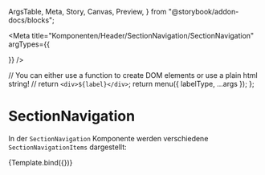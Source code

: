   ArgsTable,
  Meta,
  Story,
  Canvas,
  Preview,
} from "@storybook/addon-docs/blocks";



<Meta
  title="Komponenten/Header/SectionNavigation/SectionNavigation"
  argTypes={{
    
  }}
/>

  // You can either use a function to create DOM elements or use a plain html string!
  // return `<div>${label}</div>`;
  return menu({ labelType, ...args });
};

# SectionNavigation

In der `SectionNavigation` Komponente werden verschiedene `SectionNavigationItems` dargestellt:

<Preview withToolbar>
  <Story
    name="Standard"
    args= {JsonData}
  >
    {Template.bind({})}
  </Story>
</Preview>

<ArgsTable story="Standard" />
